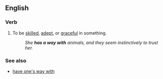 ==English==

===Verb===
{{head|en|verb|head=[[have]] [[a]] [[way]] [[with]]}}

# {{context|idiomatic|lang=en}} To be [[skilled]], [[adept]], or [[graceful]] in something.
#: ''She '''has a way with''' animals, and they seem instinctively to trust her.''

===See also===
* [[have one's way with]]